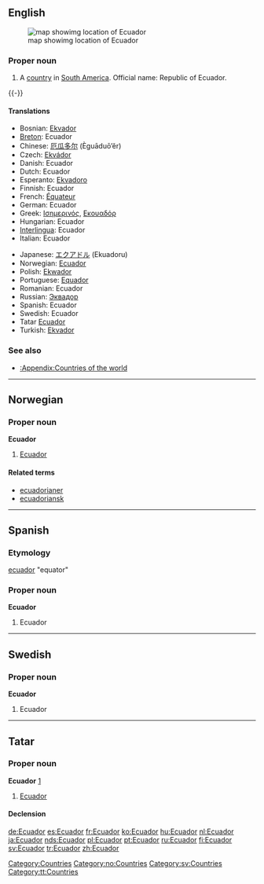 :{{see|ecuador}}
{{wikipedia}}
==English==
[[Image:LocationEcuador.svg|thumb|map showimg location of Ecuador]]
===Proper noun===
{{en-proper noun}}

# A [[country]] in [[South America]]. Official name: Republic of Ecuador.

{{-}}
====Translations====
{{top}}
*Bosnian: [[Ekvador]] {{m}}
*[[Breton]]: Ecuador
*Chinese: [[厄瓜多尔]] (Èguāduō’ěr)
*Czech: [[Ekvádor]]
*Danish: Ecuador
*Dutch: Ecuador
*Esperanto: [[Ekvadoro]]
*Finnish: Ecuador
*French: [[Équateur]]
*German: Ecuador
*Greek: [[Ισημερινός]], [[Εκουαδόρ]]
*Hungarian: Ecuador
*[[Interlingua]]: Ecuador
*Italian: Ecuador
{{mid}}
*Japanese: [[エクアドル]] (Ekuadoru)
*Norwegian: [[#Norwegian|Ecuador]]
*Polish: [[Ekwador]]
*Portuguese: [[Equador]]
*Romanian: Ecuador {{n}}
*Russian: [[Эквадор]]
*Spanish: Ecuador
*Swedish: Ecuador
*Tatar [[#Tatar|Ecuador]]
*Turkish: [[Ekvador]]
{{bottom}}

===See also===
* [[:Appendix:Countries of the world]]

[[Category:Countries]]

----

==Norwegian==

===Proper noun===
'''Ecuador'''

# [[#English|Ecuador]]

====Related terms====
*[[ecuadorianer]]
*[[ecuadoriansk]]

[[Category:no:Countries]]

----

==Spanish==

===Etymology===
[[ecuador]] "equator"

===Proper noun===
'''Ecuador'''

# Ecuador

----

==Swedish==

===Proper noun===
'''Ecuador'''

# Ecuador

[[Category:sv:Countries]]

----

==Tatar==

===Proper noun===
'''Ecuador''' [http://www2.azatliq.org/analysis/analysis/tb/2006/10/9A6D6E9B-3FB1-4AE5-9B1D-08CD6339AF5C.asp]

# [[Ecuador#english|Ecuador]]
====Declension====
{{tt-latin-noun|nıñ|ga|nı|da|dan}}

[[Category:tt:Countries]]

[[de:Ecuador]]
[[es:Ecuador]]
[[fr:Ecuador]]
[[ko:Ecuador]]
[[hu:Ecuador]]
[[nl:Ecuador]]
[[ja:Ecuador]]
[[nds:Ecuador]]
[[pl:Ecuador]]
[[pt:Ecuador]]
[[ru:Ecuador]]
[[fi:Ecuador]]
[[sv:Ecuador]]
[[tr:Ecuador]]
[[zh:Ecuador]]